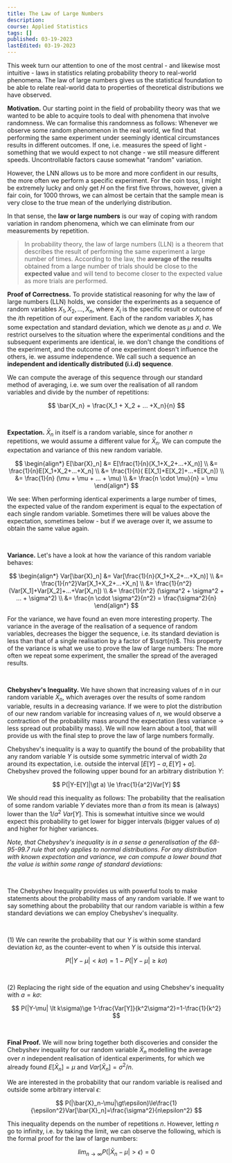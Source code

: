```yaml
---
title: The Law of Large Numbers
description:
course: Applied Statistics
tags: []
published: 03-19-2023
lastEdited: 03-19-2023
---
```


This week turn our attention to one of the most central - and likewise most
intuitive - laws in statistics relating probability theory to real-world
phenomena. The law of large numbers gives us the statistical foundation to be
able to relate real-world data to properties of theoretical distributions we
have observed.

**Motivation.** Our starting point in the field of probability theory was that
we wanted to be able to acquire tools to deal with phenomena that involve
randomness. We can formalise this randomness as follows: Whenever we observe
some random phenomenon in the real world, we find that performing the same
experiment under seemingly identical circumstances results in different
outcomes. If one, i.e. measures the speed of light - something that we would
expect to not change - we still measure different speeds. Uncontrollable factors
cause somewhat "random" variation.

However, the LNN allows us to be more and more confident in our results, the
more often we perform a specific experiment. For the coin toss, I might be
extremely lucky and only get $H$ on the first five throws, however, given a fair
coin, for 1000 throws, we can almost be certain that the sample mean is very
close to the true mean of the underlying distribution.

In that sense, the **law or large numbers** is our way of coping with random
variation in random phenomena, which we can eliminate from our measurements by
repetition.

> In probability theory, the law of large numbers (LLN) is a theorem that
> describes the result of performing the same experiment a large number of
> times. According to the law, the **average of the results** obtained from a
> large number of trials should be close to the **expected value** and will tend
> to become closer to the expected value as more trials are performed.

**Proof of Correctness.** To provide statistical reasoning for why the law of
large numbers (LLN) holds, we consider the experiments as a sequence of random
variables $X_1, X_2, ..., X_n$, where $X_i$ is the specific result or outcome of
the $i$th repetition of our experiment. Each of the random variables $X_i$ has
some expectation and standard deviation, which we denote as $\mu$ and $\sigma$.
We restrict ourselves to the situation where the experimental conditions and the
subsequent experiments are identical, ie. we don't change the conditions of the
experiment, and the outcome of one experiment doesn't influence the others, ie.
we assume independence. We call such a sequence an **independent and identically
distributed (i.i.d) sequence**.

We can compute the average of this sequence through our standard method of
averaging, i.e. we sum over the realisation of all random variables and divide
by the number of repetitions:

$$
\bar{X_n} = \frac{X_1 + X_2 + ... +X_n}{n}
$$

<br />

**Expectation.** $\bar{X}_n$ in itself is a random variable, since for another
$n$ repetitions, we would assume a different value for $\bar{X}_n$. We can
compute the expectation and variance of this new random variable.

$$
\begin{align*}
E[\bar{X}_n]
&= E[\frac{1}{n}(X_1+X_2+...+X_n)] \\
&= \frac{1}{n}E[X_1+X_2+...+X_n] \\
&= \frac{1}{n}( E[X_1]+E[X_2]+...+E[X_n]) \\
&= \frac{1}{n} (\mu + \mu + ... + \mu) \\
&= \frac{n \cdot \mu}{n} = \mu
\end{align*}
$$

We see: When performing identical experiments a large number of times, the
expected value of the random experiment is equal to the expectation of each
single random variable. Sometimes there will be values above the expectation,
sometimes below - but if we average over it, we assume to obtain the same value
again.

<br />

**Variance.** Let's have a look at how the variance of this random variable
behaves:

$$
\begin{align*}
Var[\bar{X}_n]
&= Var[\frac{1}{n}(X_1+X_2+...+X_n)] \\
&= \frac{1}{n^2}Var[X_1+X_2+...+X_n] \\
&= \frac{1}{n^2}(Var[X_1]+Var[X_2]+...+Var[X_n]) \\
&= \frac{1}{n^2} (\sigma^2 + \sigma^2 + ... + \sigma^2) \\
&= \frac{n \cdot \sigma^2}{n^2} = \frac{\sigma^2}{n}
\end{align*}
$$

For the variance, we have found an even more interesting property. The variance
in the average of the realisation of a sequence of random variables, decreases
the bigger the sequence, i.e. its standard deviation is less than that of a
single realisation by a factor of $\sqrt{n}$. This property of the variance is
what we use to prove the law of large numbers: The more often we repeat some
experiment, the smaller the spread of the averaged results.

<br />

**Chebyshev's Inequality.** We have shown that increasing values of $n$ in our
random variable $\bar{X}_n$, which averages over the results of some random
variable, results in a decreasing variance. If we were to plot the distribution
of our new random variable for increasing values of $n$, we would observe a
contraction of the probability mass around the expectation (less variance → less
spread out probability mass). We will now learn about a tool, that will provide
us with the final step to prove the law of large numbers formally.

Chebyshev's inequality is a way to quantify the bound of the probability that
any random variable $Y$ is outside some symmetric interval of width $2a$ around
its expectation, i.e. outside the interval $[E[Y]-a, E[Y]+a]$. Chebyshev proved
the following upper bound for an arbitrary distribution $Y$:

$$
P(|Y-E[Y]|\gt a) \le \frac{1}{a^2}Var[Y]
$$

We should read this inequality as follows: The probability that the realisation
of some random variable $Y$ deviates more than $a$ from its mean is (always)
lower than the $1/a^2\ Var[Y]$. This is somewhat intuitive since we would expect
this probability to get lower for bigger intervals (bigger values of $a$) and
higher for higher variances.

_Note, that Chebyshev's inequality is in a sense a generalisation of the
68-95-99.7 rule that only applies to normal distributions. For any distribution
with known expectation and variance, we can compute a lower bound that the value
is within some range of standard deviations:_

<br />

The Chebyshev Inequality provides us with powerful tools to make statements
about the probability mass of any random variable. If we want to say something
about the probability that our random variable is within a few standard
deviations we can employ Chebyshev's inequality.

<br />

(1) We can rewrite the probability that our $Y$ is within some standard
deviation $k\sigma$, as the counter-event to when $Y$ is outside this interval.

$$
P(|Y-\mu|\lt k\sigma)=1-P(|Y-\mu| \ge k\sigma)
$$

<br />

(2) Replacing the right side of the equation and using Chebshev's inequality
with $a=k\sigma$:

$$
P(|Y-\mu| \lt k\sigma)\ge 1-\frac{Var[Y]}{k^2\sigma^2}=1-\frac{1}{k^2}
$$

<br />

**Final Proof.** We will now bring together both discoveries and consider the
Chebyshev inequality for our random variable $\bar{X}_n$ modelling the average
over $n$ independent realisation of identical experiments, for which we already
found $E[\bar{X}_n]=\mu$ and $Var[\bar{X}_n]=\sigma^2/n$.

We are interested in the probability that our random variable is realised and
outside some arbitrary interval $\epsilon$:

$$
P(|\bar{X}_n-\mu|\gt\epsilon)\le\frac{1}{\epsilon^2}Var[\bar{X}_n]=\frac{\sigma^2}{n\epsilon^2}
$$

This inequality depends on the number of repetitions $n$. However, letting $n$
go to infinity, i.e. by taking the limit, we can observe the following, which is
the formal proof for the law of large numbers:

$$
lim_{n \to \infty}P(|\bar{X}_n-\mu|\gt \epsilon)=0
$$
